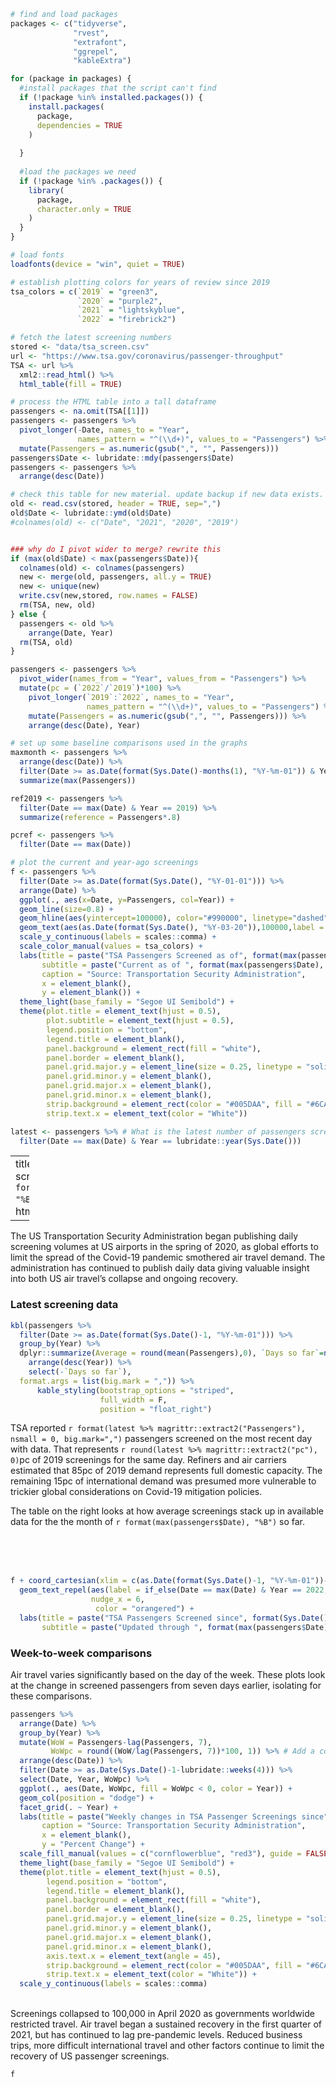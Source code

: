 ```r
# find and load packages
packages <- c("tidyverse", 
              "rvest", 
              "extrafont", 
              "ggrepel", 
              "kableExtra")

for (package in packages) {
  #install packages that the script can't find
  if (!package %in% installed.packages()) {
    install.packages(
      package,
      dependencies = TRUE
    )
    
  }
  
  #load the packages we need
  if (!package %in% .packages()) {
    library(
      package,
      character.only = TRUE
    )
  }
}

# load fonts
loadfonts(device = "win", quiet = TRUE)

# establish plotting colors for years of review since 2019
tsa_colors = c(`2019` = "green3", 
               `2020` = "purple2", 
               `2021` = "lightskyblue",
               `2022` = "firebrick2")

# fetch the latest screening numbers
stored <- "data/tsa_screen.csv"
url <- "https://www.tsa.gov/coronavirus/passenger-throughput"
TSA <- url %>%
  xml2::read_html() %>%
  html_table(fill = TRUE)

# process the HTML table into a tall dataframe
passengers <- na.omit(TSA[[1]])
passengers <- passengers %>%
  pivot_longer(-Date, names_to = "Year", 
               names_pattern = "^(\\d+)", values_to = "Passengers") %>%
  mutate(Passengers = as.numeric(gsub(",", "", Passengers)))
passengers$Date <- lubridate::mdy(passengers$Date)
passengers <- passengers %>%
  arrange(desc(Date))

# check this table for new material. update backup if new data exists.
old <- read.csv(stored, header = TRUE, sep=",")
old$Date <- lubridate::ymd(old$Date)
#colnames(old) <- c("Date", "2021", "2020", "2019")


### why do I pivot wider to merge? rewrite this
if (max(old$Date) < max(passengers$Date)){
  colnames(old) <- colnames(passengers)
  new <- merge(old, passengers, all.y = TRUE)
  new <- unique(new)
  write.csv(new,stored, row.names = FALSE)
  rm(TSA, new, old)
} else {
  passengers <- old %>%
    arrange(Date, Year)
  rm(TSA, old)
}

passengers <- passengers %>%
  pivot_wider(names_from = "Year", values_from = "Passengers") %>%
  mutate(pc = (`2022`/`2019`)*100) %>%
    pivot_longer(`2019`:`2022`, names_to = "Year", 
                 names_pattern = "^(\\d+)", values_to = "Passengers") %>%
    mutate(Passengers = as.numeric(gsub(",", "", Passengers))) %>%
    arrange(desc(Date), Year)

# set up some baseline comparisons used in the graphs
maxmonth <- passengers %>%
  arrange(desc(Date)) %>%
  filter(Date >= as.Date(format(Sys.Date()-months(1), "%Y-%m-01")) & Year != "2019" & !is.na(Passengers)) %>%
  summarize(max(Passengers))

ref2019 <- passengers %>%
  filter(Date == max(Date) & Year == 2019) %>%
  summarize(reference = Passengers*.8)

pcref <- passengers %>%
  filter(Date == max(Date))

# plot the current and year-ago screenings
f <- passengers %>%
  filter(Date >= as.Date(format(Sys.Date(), "%Y-01-01"))) %>%
  arrange(Date) %>%
  ggplot(., aes(x=Date, y=Passengers, col=Year)) +
  geom_line(size=0.8) +
  geom_hline(aes(yintercept=100000), color="#990000", linetype="dashed") +
  geom_text(aes(as.Date(format(Sys.Date(), "%Y-03-20")),100000,label = "100,000 passengers", vjust=1, family = "Segoe UI Semibold"), color="#990000", show.legend = FALSE) +
  scale_y_continuous(labels = scales::comma) +
  scale_color_manual(values = tsa_colors) +
  labs(title = paste("TSA Passengers Screened as of", format(max(passengers$Date), "%B %d"), sep = " "),
       subtitle = paste("Current as of ", format(max(passengers$Date), "%d %B"), sep = ""),
       caption = "Source: Transportation Security Administration",
       x = element_blank(),
       y = element_blank()) +
  theme_light(base_family = "Segoe UI Semibold") +
  theme(plot.title = element_text(hjust = 0.5),
        plot.subtitle = element_text(hjust = 0.5),
        legend.position = "bottom",
        legend.title = element_blank(),
        panel.background = element_rect(fill = "white"),
        panel.border = element_blank(),
        panel.grid.major.y = element_line(size = 0.25, linetype = "solid", color = "gray"),
        panel.grid.minor.y = element_blank(),
        panel.grid.major.x = element_blank(),
        panel.grid.minor.x = element_blank(),
        strip.background = element_rect(color = "#005DAA", fill = "#6CADDF"),
        strip.text.x = element_text(color = "White"))

latest <- passengers %>% # What is the latest number of passengers screened?
  filter(Date == max(Date) & Year == lubridate::year(Sys.Date()))

```

---
title: "TSA passenger screening data as of `r format(max(passengers$Date), "%B %d")`"
output: 
  html_document:
    fig_width: 8

---

The US Transportation Security Administration began publishing daily screening volumes at US airports in the spring of 2020, as global efforts to limit the spread of the Covid-19 pandemic smothered air travel demand. The administration has continued to publish daily data giving valuable insight into both US air travel’s collapse and ongoing recovery.

### Latest screening data

```r

kbl(passengers %>%
  filter(Date >= as.Date(format(Sys.Date()-1, "%Y-%m-01"))) %>%
  group_by(Year) %>%
  dplyr::summarize(Average = round(mean(Passengers),0), `Days so far`=n()) %>%
    arrange(desc(Year)) %>%
    select(-`Days so far`),
  format.args = list(big.mark = ",")) %>%
      kable_styling(bootstrap_options = "striped", 
                    full_width = F, 
                    position = "float_right")

```

TSA reported `r format(latest %>% magrittr::extract2("Passengers"), nsmall = 0, big.mark=",")` passengers screened on the most recent day with data. That represents `r round(latest %>% magrittr::extract2("pc"), 0)`pc of 2019 screenings for the same day. Refiners and air carriers estimated that 85pc of 2019 demand represents full domestic capacity. The remaining 15pc of international demand was presumed more vulnerable to trickier global considerations on Covid-19 mitigation policies.

The table on the right looks at how average screenings stack up in available data for the the month of `r format(max(passengers$Date), "%B")` so far.

<br>
<br>
<br>

```r
f + coord_cartesian(xlim = c(as.Date(format(Sys.Date()-1, "%Y-%m-01"))-months(1), as.Date(format(Sys.Date()-1, "%Y-%m-01"))+months(1)-1)) +
  geom_text_repel(aes(label = if_else(Date == max(Date) & Year == 2022, paste(round(pc,1), "pc\nof 2019", sep = ""), NULL), family = "Verdana"),
                  nudge_x = 6,
                   color = "orangered") +
  labs(title = paste("TSA Passengers Screened since", format(Sys.Date()-months(1)-1, "%B"), sep=" "),
       subtitle = paste("Updated through ", format(max(passengers$Date), "%d %B"), sep = ""))
```

### Week-to-week comparisons
Air travel varies significantly based on the day of the week. These plots look at the change in screened passengers from seven days earlier, isolating for these comparisons. 
<br>

```r
passengers %>%
  arrange(Date) %>%
  group_by(Year) %>%
  mutate(WoW = Passengers-lag(Passengers, 7),
         WoWpc = round((WoW/lag(Passengers, 7))*100, 1)) %>% # Add a column for prior week data and pc change
  arrange(desc(Date)) %>%
  filter(Date >= as.Date(Sys.Date()-1-lubridate::weeks(4))) %>%
  select(Date, Year, WoWpc) %>%
  ggplot(., aes(Date, WoWpc, fill = WoWpc < 0, color = Year)) +
  geom_col(position = "dodge") +
  facet_grid(. ~ Year) +
  labs(title = paste("Weekly changes in TSA Passenger Screenings since", format(lubridate::rollback(Sys.Date()), "%B")),
       caption = "Source: Transportation Security Administration",
       x = element_blank(),
       y = "Percent Change") +
  scale_fill_manual(values = c("cornflowerblue", "red3"), guide = FALSE) +
  theme_light(base_family = "Segoe UI Semibold") +
  theme(plot.title = element_text(hjust = 0.5),
        legend.position = "bottom",
        legend.title = element_blank(),
        panel.background = element_rect(fill = "white"),
        panel.border = element_blank(),
        panel.grid.major.y = element_line(size = 0.25, linetype = "solid", color = "gray"),
        panel.grid.minor.y = element_blank(),
        panel.grid.major.x = element_blank(),
        panel.grid.minor.x = element_blank(),
        axis.text.x = element_text(angle = 45),
        strip.background = element_rect(color = "#005DAA", fill = "#6CADDF"),
        strip.text.x = element_text(color = "White")) +
  scale_y_continuous(labels = scales::comma)

```

<br>
Screenings collapsed to 100,000 in April 2020 as governments worldwide restricted travel. Air travel began a sustained recovery in the first quarter of 2021, but has continued to lag pre-pandemic levels. Reduced business trips, more difficult international travel and other factors continue to limit the recovery of US passenger screenings. 

```r
f
```

